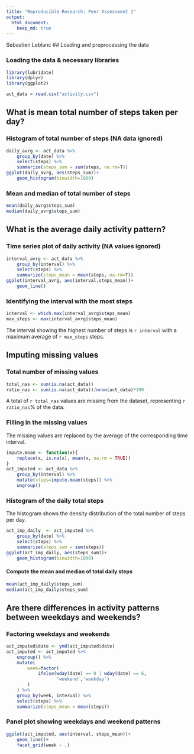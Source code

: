 ```yaml
---
title: "Reproducible Research: Peer Assessment 1"
output: 
  html_document:
    keep_md: true
---
```


Sebastien Leblanc
## Loading and preprocessing the data

### Loading the data & necessary libraries
```r
library(lubridate)
library(dplyr)
library(ggplot2)

act_data = read.csv("activity.csv")
```
## What is mean total number of steps taken per day?

### Histogram of total number of steps (NA data ignored)
```r
daily_avrg <- act_data %>%
    group_by(date) %>%
    select(steps) %>%
    summarize(steps_sum = sum(steps, na.rm=T))
ggplot(daily_avrg, aes(steps_sum))+
    geom_histogram(binwidth=1000)
```

### Mean and median of total number of steps 
```r
mean(daily_avrg$steps_sum)
median(daily_avrg$steps_sum)
```

## What is the average daily activity pattern?

### Time series plot of daily activity (NA values ignored)
```r
interval_avrg <- act_data %>%
    group_by(interval) %>%
    select(steps) %>%
    summarize(steps_mean = mean(steps, na.rm=T))
ggplot(interval_avrg, aes(interval,steps_mean))+
    geom_line()
```

### Identifying the interval with the most steps

```r
interval <- which.max(interval_avrg$steps_mean)
max_steps <- max(interval_avrg$steps_mean)
```
The interval showing the highest number of steps is `r interval` with a maximum average of `r max_steps` steps.


## Imputing missing values

### Total number of missing values
```r
total_nas <- sum(is.na(act_data))
ratio_nas <- sum(is.na(act_data))/nrow(act_data)*100
```

A total of `r total_nas` values are missing from the dataset, representing `r ratio_nas`% of the data.

### Filling in the missing values
The missing values are replaced by the average of the corresponding time interval.
```r
impute.mean <- function(x){
    replace(x, is.na(x), mean(x, na.rm = TRUE))
}
act_imputed <- act_data %>%
    group_by(interval) %>%
    mutate(steps=impute.mean(steps)) %>%
    ungroup() 
```

### Histogram of the daily total steps
The histogram shows the density distribution of the total number of steps per day.
```r
act_imp_daily  <- act_imputed %>%
    group_by(date) %>%
    select(steps) %>%
    summarize(steps_sum = sum(steps))
ggplot(act_imp_daily, aes(steps_sum))+
    geom_histogram(binwidth=1000)
```

#### Compute the mean and median of total daily steps
```r
mean(act_imp_daily$steps_sum)
median(act_imp_daily$steps_sum)
```

## Are there differences in activity patterns between weekdays and weekends?

### Factoring weekdays and weekends
```r
act_imputed$date <- ymd(act_imputed$date)
act_imputed <- act_imputed %>%
    ungroup() %>%
    mutate(
        week=factor(
            ifelse(wday(date) == 0 | wday(date) == 6,
                   'weekend','weekday')
        )
    ) %>%
    group_by(week, interval) %>%
    select(steps) %>%
    summarize(steps_mean = mean(steps))
```

### Panel plot showing weekdays and weekend patterns
```r
ggplot(act_imputed, aes(interval, steps_mean))+
    geom_line()+
    facet_grid(week ~ .)
```
